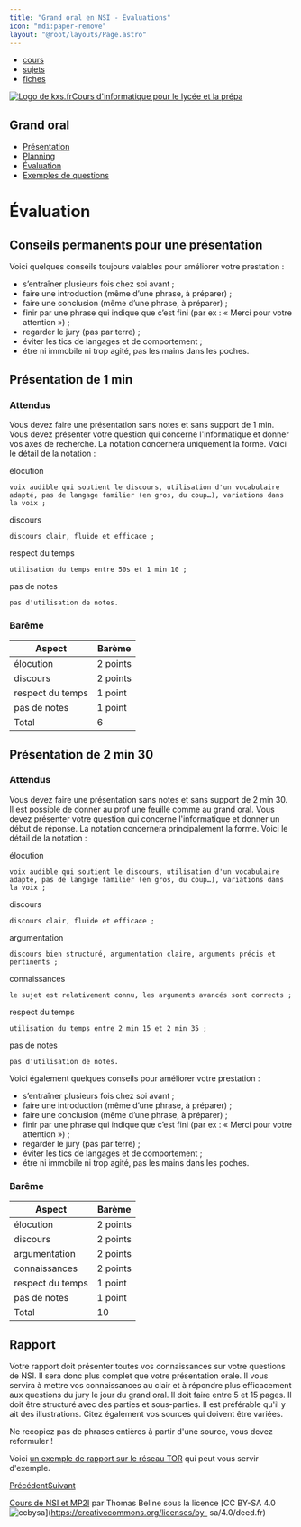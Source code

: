 ```yaml
---
title: "Grand oral en NSI - Évaluations"
icon: "mdi:paper-remove"
layout: "@root/layouts/Page.astro"
---
```


  * [cours](https://kxs.fr/cours/)
  * [sujets](https://kxs.fr/sujets/)
  * [fiches](https://kxs.fr/fiches/)

[![Logo de kxs.fr](/img/logo.svg)](https://kxs.fr/)[Cours d'informatique pour
le lycée et la prépa](https://kxs.fr/cours/)

## Grand oral

  * [Présentation](.)
  * [Planning](planning)
  * [Évaluation](evaluation)
  * [Exemples de questions](exemples)

# Évaluation

## Conseils permanents pour une présentation

Voici quelques conseils toujours valables pour améliorer votre prestation :

  * s’entraîner plusieurs fois chez soi avant ;
  * faire une introduction (même d’une phrase, à préparer) ;
  * faire une conclusion (même d’une phrase, à préparer) ;
  * finir par une phrase qui indique que c’est fini (par ex : « Merci pour votre attention ») ;
  * regarder le jury (pas par terre) ;
  * éviter les tics de langages et de comportement ;
  * étre ni immobile ni trop agité, pas les mains dans les poches.

## Présentation de 1 min

### Attendus

Vous devez faire une présentation sans notes et sans support de 1 min. Vous
devez présenter votre question qui concerne l'informatique et donner vos axes
de recherche. La notation concernera uniquement la forme. Voici le détail de
la notation :

élocution

    voix audible qui soutient le discours, utilisation d'un vocabulaire adapté, pas de langage familier (en gros, du coup…), variations dans la voix ;
  
discours

    discours clair, fluide et efficace ;
  
respect du temps

    utilisation du temps entre 50s et 1 min 10 ;
  
pas de notes

    pas d'utilisation de notes.
  

### Barême

Aspect | Barème  
---|---  
élocution | 2 points  
discours | 2 points  
respect du temps | 1 point  
pas de notes | 1 point  
Total | 6  
  
## Présentation de 2 min 30

### Attendus

Vous devez faire une présentation sans notes et sans support de 2 min 30. Il
est possible de donner au prof une feuille comme au grand oral. Vous devez
présenter votre question qui concerne l'informatique et donner un début de
réponse. La notation concernera principalement la forme. Voici le détail de la
notation :

élocution

    voix audible qui soutient le discours, utilisation d'un vocabulaire adapté, pas de langage familier (en gros, du coup…), variations dans la voix ;
  
discours

    discours clair, fluide et efficace ;
  
argumentation

    discours bien structuré, argumentation claire, arguments précis et pertinents ;
  
connaissances

    le sujet est relativement connu, les arguments avancés sont corrects ;
  
respect du temps

    utilisation du temps entre 2 min 15 et 2 min 35 ;
  
pas de notes

    pas d'utilisation de notes.
  

Voici également quelques conseils pour améliorer votre prestation :

  * s’entraîner plusieurs fois chez soi avant ;
  * faire une introduction (même d’une phrase, à préparer) ;
  * faire une conclusion (même d’une phrase, à préparer) ;
  * finir par une phrase qui indique que c’est fini (par ex : « Merci pour votre attention ») ;
  * regarder le jury (pas par terre) ;
  * éviter les tics de langages et de comportement ;
  * étre ni immobile ni trop agité, pas les mains dans les poches.

### Barême

Aspect | Barème  
---|---  
élocution | 2 points  
discours | 2 points  
argumentation | 2 points  
connaissances | 2 points  
respect du temps | 1 point  
pas de notes | 1 point  
Total | 10  
  
## Rapport

Votre rapport doit présenter toutes vos connaissances sur votre questions de
NSI. Il sera donc plus complet que votre présentation orale. Il vous servira à
mettre vos connaissances au clair et à répondre plus efficacement aux
questions du jury le jour du grand oral. Il doit faire entre 5 et 15 pages. Il
doit être structuré avec des parties et sous-parties. Il est préférable qu'il
y ait des illustrations. Citez également vos sources qui doivent être variées.

Ne recopiez pas de phrases entières à partir d'une source, vous devez
reformuler !

Voici [un exemple de rapport sur le réseau
TOR](/files/Presentation_de_TOR.pdf) qui peut vous servir d'exemple.

[Précédent](planning)[Suivant](exemples)

[Cours de NSI et MP2I](https://kxs.fr/cours/) par Thomas Beline sous la
licence [CC BY-SA 4.0
![ccbysa](/img/ccbysa.svg)](https://creativecommons.org/licenses/by-
sa/4.0/deed.fr)

